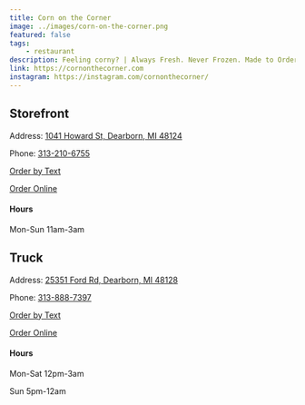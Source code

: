 ```yaml
---
title: Corn on the Corner
image: ../images/corn-on-the-corner.png
featured: false
tags:
    - restaurant
description: Feeling corny? | Always Fresh. Never Frozen. Made to Order.
link: https://cornonthecorner.com
instagram: https://instagram.com/cornonthecorner/
---
```



## Storefront 

Address: [1041 Howard St, Dearborn, MI 48124](https://maps.app.goo.gl/QmKWrrSNwW1GvGDh8)

Phone: [313-210-6755](tel:313-210-6755)

[Order by Text](sms://+1313-210-6755) 

[Order Online](https://order.online/store/corn-on-the-corner-dearborn-28239726/?hideModal=true)

#### Hours

Mon-Sun 11am-3am

## Truck 

Address: [25351 Ford Rd, Dearborn, MI 48128](https://maps.app.goo.gl/68XRW1FTasxMU4Fe6)

Phone: [313-888-7397](tel:313-888-7397)

[Order by Text](sms://+1313-888-7397)

[Order Online](https://www.doordash.com/store/corn-on-the-corner-(food-truck)-dearborn-heights-2625597/)


#### Hours

Mon-Sat 12pm-3am

Sun 5pm-12am 